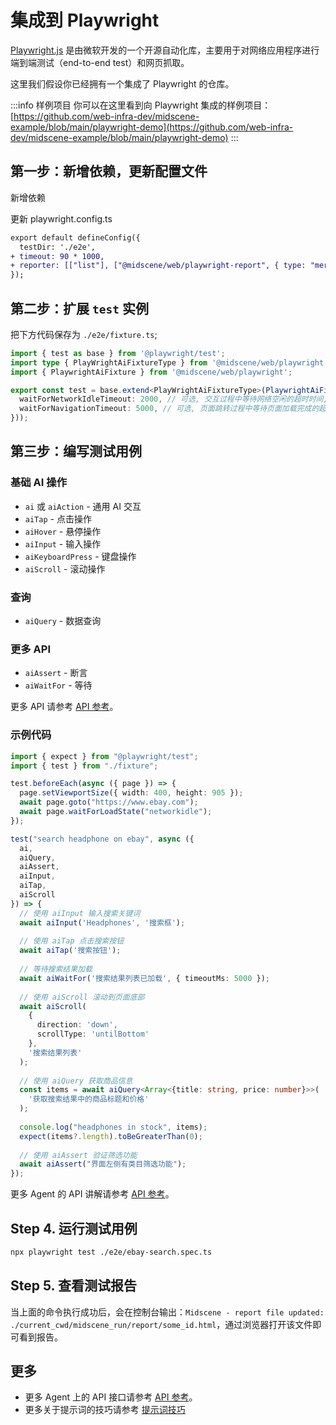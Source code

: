 
# 集成到 Playwright


[Playwright.js](https://playwright.com/) 是由微软开发的一个开源自动化库，主要用于对网络应用程序进行端到端测试（end-to-end test）和网页抓取。

这里我们假设你已经拥有一个集成了 Playwright 的仓库。

:::info 样例项目
你可以在这里看到向 Playwright 集成的样例项目：[https://github.com/web-infra-dev/midscene-example/blob/main/playwright-demo](https://github.com/web-infra-dev/midscene-example/blob/main/playwright-demo)
:::


<SetupEnv />

## 第一步：新增依赖，更新配置文件

新增依赖

<PackageManagerTabs command="install @midscene/web --save-dev" />

更新 playwright.config.ts

```diff
export default defineConfig({
  testDir: './e2e',
+ timeout: 90 * 1000,
+ reporter: [["list"], ["@midscene/web/playwright-report", { type: "merged" }]], // type 可选, 默认值为 "merged"，表示多个测试用例生成一个报告，可选值为 "separate"，表示为每个测试用例一个报告
});
```

## 第二步：扩展 `test` 实例

把下方代码保存为 `./e2e/fixture.ts`;

```typescript
import { test as base } from '@playwright/test';
import type { PlayWrightAiFixtureType } from '@midscene/web/playwright';
import { PlaywrightAiFixture } from '@midscene/web/playwright';

export const test = base.extend<PlayWrightAiFixtureType>(PlaywrightAiFixture({
  waitForNetworkIdleTimeout: 2000, // 可选, 交互过程中等待网络空闲的超时时间, 默认值为 2000ms
  waitForNavigationTimeout: 5000, // 可选, 页面跳转过程中等待页面加载完成的超时时间, 默认值为 5000ms
}));
```

## 第三步：编写测试用例

### 基础 AI 操作

* `ai` 或 `aiAction` - 通用 AI 交互
* `aiTap` - 点击操作
* `aiHover` - 悬停操作
* `aiInput` - 输入操作
* `aiKeyboardPress` - 键盘操作
* `aiScroll` - 滚动操作

### 查询

* `aiQuery` - 数据查询

### 更多 API

* `aiAssert` - 断言
* `aiWaitFor` - 等待

更多 API 请参考 [API 参考](./API)。

### 示例代码

```typescript title="./e2e/ebay-search.spec.ts"
import { expect } from "@playwright/test";
import { test } from "./fixture";

test.beforeEach(async ({ page }) => {
  page.setViewportSize({ width: 400, height: 905 });
  await page.goto("https://www.ebay.com");
  await page.waitForLoadState("networkidle");
});

test("search headphone on ebay", async ({ 
  ai, 
  aiQuery, 
  aiAssert,
  aiInput,
  aiTap,
  aiScroll 
}) => {
  // 使用 aiInput 输入搜索关键词
  await aiInput('Headphones', '搜索框');
  
  // 使用 aiTap 点击搜索按钮
  await aiTap('搜索按钮');
  
  // 等待搜索结果加载
  await aiWaitFor('搜索结果列表已加载', { timeoutMs: 5000 });
  
  // 使用 aiScroll 滚动到页面底部
  await aiScroll(
    { 
      direction: 'down',
      scrollType: 'untilBottom'
    },
    '搜索结果列表'
  );
  
  // 使用 aiQuery 获取商品信息
  const items = await aiQuery<Array<{title: string, price: number}>>(
    '获取搜索结果中的商品标题和价格'
  );
  
  console.log("headphones in stock", items);
  expect(items?.length).toBeGreaterThan(0);
  
  // 使用 aiAssert 验证筛选功能
  await aiAssert("界面左侧有类目筛选功能");
});
```

更多 Agent 的 API 讲解请参考 [API 参考](./API)。

## Step 4. 运行测试用例

```bash
npx playwright test ./e2e/ebay-search.spec.ts
```

## Step 5. 查看测试报告

当上面的命令执行成功后，会在控制台输出：`Midscene - report file updated: ./current_cwd/midscene_run/report/some_id.html`，通过浏览器打开该文件即可看到报告。

## 更多

* 更多 Agent 上的 API 接口请参考 [API 参考](./API)。
* 更多关于提示词的技巧请参考 [提示词技巧](./prompting-tips)
